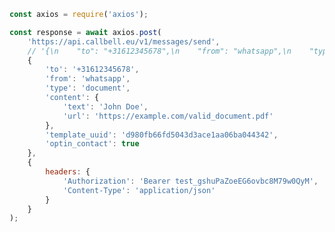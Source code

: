 ```js
const axios = require('axios');

const response = await axios.post(
    'https://api.callbell.eu/v1/messages/send',
    // '{\n    "to": "+31612345678",\n    "from": "whatsapp",\n    "type": "document",\n    "content": {\n      "text": "John Doe",\n      "url": "https://example.com/valid_document.pdf"\n    },\n    "template_uuid": "d980fb66fd5043d3ace1aa06ba044342",\n    "optin_contact": true\n  }',
    {
        'to': '+31612345678',
        'from': 'whatsapp',
        'type': 'document',
        'content': {
            'text': 'John Doe',
            'url': 'https://example.com/valid_document.pdf'
        },
        'template_uuid': 'd980fb66fd5043d3ace1aa06ba044342',
        'optin_contact': true
    },
    {
        headers: {
            'Authorization': 'Bearer test_gshuPaZoeEG6ovbc8M79w0QyM',
            'Content-Type': 'application/json'
        }
    }
);

```